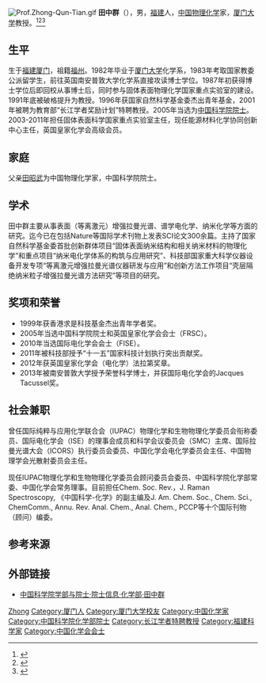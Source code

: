 [[File:Prof.Zhong-Qun-Tian.gif|frame]]
'''田中群'''（{{bd|1955年|||}}），男，[[福建|福建]]人，[[中华人民共和国|中国]][[物理化学|物理化学]]家，[[厦门大学|厦门大学]]教授。<ref>{{cite web |url=http://www.2011-ichem.com/mem.asp?classid=69&ca=3&id=902 |title=田中群|accessdate=2014-10-21|work=能源材料化学协同创新中心|deadurl=yes |archiveurl=https://web.archive.org/web/20140809165214/http://2011-ichem.com/mem.asp?classid=69&ca=3&id=902 |archivedate=2014-08-09 }}</ref><ref>{{Cite web |url=http://www.nature.com/nature/journal/v464/n7287/abs/nature08907.html |title=Shell-isolated nanoparticle-enhanced Raman spectroscopy|work=Nature|accessdate=2014-10-21 |archive-date=2014-10-18 |archive-url=https://web.archive.org/web/20141018235445/http://www.nature.com/nature/journal/v464/n7287/abs/nature08907.html |dead-url=no }}</ref><ref>{{Cite web |url=http://pubs.rsc.org/en/content/articlelanding/2014/cs/c3cs60212e#!divAbstract |title=What molecular assembly can learn from catalytic chemistry†|accessdate=2014-10-21 |archive-date=2014-10-06 |archive-url=https://web.archive.org/web/20141006231937/http://pubs.rsc.org/en/content/articlelanding/2014/cs/c3cs60212e#!divAbstract |dead-url=no }}</ref>

==生平==
生于[[福建|福建]][[厦门|厦门]]，祖籍[[福州|福州]]。1982年毕业于[[厦门大学|厦门大学]]化学系，1983年考取国家教委公派留学生，前往英国南安普敦大学化学系直接攻读博士学位。1987年初获得博士学位后即回校从事博士后，同时参与固体表面物理化学国家重点实验室的建设。1991年底被破格提升为教授。1996年获国家自然科学基金委杰出青年基金，2001年被聘为教育部“长江学者奖励计划”特聘教授。2005年当选为[[中国科学院院士|中国科学院院士]]。2003-2011年担任固体表面科学国家重点实验室主任，现任能源材料化学协同创新中心主任，英国皇家化学会高级会员。

== 家庭 ==
父亲[[田昭武|田昭武]]为中国物理化学家，中国科学院院士。

== 学术 ==
田中群主要从事表面（等离激元）增强拉曼光谱、谱学电化学、纳米化学等方面的研究。迄今已在包括Nature等国际学术刊物上发表SCI论文300余篇。主持了国家自然科学基金委首批创新群体项目“固体表面纳米结构和相关纳米材料的物理化学”和重点项目“纳米电化学体系的构筑与应用研究”、科技部国家重大科学仪器设备开发专项“等离激元增强拉曼光谱仪器研发与应用”和创新方法工作项目“壳层隔绝纳米粒子增强拉曼光谱方法研究”等项目的研究。

== 奖项和荣誉 ==
*1999年获香港求是科技基金杰出青年学者奖。
*2005年当选中国科学院院士和英国皇家化学会会士（FRSC）。
*2010年当选国际电化学会会士（FISE）。
*2011年被科技部授予“十一五”国家科技计划执行突出贡献奖。
*2012年获英国皇家化学会（电化学）法拉第奖章。
*2013年被南安普敦大学授予荣誉科学博士，并获国际电化学会的Jacques Tacussel奖。

== 社会兼职 ==
曾任国际纯粹与应用化学联合会（IUPAC）物理化学和生物物理化学委员会衔称委员、国际电化学会（ISE）的理事会成员和科学会议委员会（SMC）主席、国际拉曼光谱大会（ICORS）执行委员会委员、中国化学会电化学委员会主任、中国物理学会光散射委员会主任。

现任IUPAC物理化学和生物物理化学委员会顾问委员会委员、中国科学院化学部常委、中国化学会常务理事。目前担任Chem. Soc. Rev.，J. Raman Spectroscopy, 《中国科学-化学》的副主编及J. Am. Chem. Soc., Chem. Sci., ChemComm., Annu. Rev. Anal. Chem., Anal. Chem., PCCP等十个国际刊物（顾问）编委。

== 参考来源 ==
{{reflist}}

== 外部链接 ==
* [https://web.archive.org/web/20120427015018/http://sourcedb.cas.cn/sourcedb_ad_cas/zw2/ysxx/hxb/ 中国科学院学部与院士·院士信息·化学部·田中群]

{{中国化学会会士}}
{{中国科学院化学部院士}}
{{第四批“长江学者奖励计划”特聘教授}}
{{福建籍科学院院士}}

{{Authority control}}
{{DEFAULTSORT:Tian}}
[[Category:田姓|Zhong]]
[[Category:厦门人|Category:厦门人]]
[[Category:厦门大学校友|Category:厦门大学校友]]
[[Category:中国化学家|Category:中国化学家]]
[[Category:中国科学院化学部院士|Category:中国科学院化学部院士]]
[[Category:长江学者特聘教授|Category:长江学者特聘教授]]
[[Category:福建科学家|Category:福建科学家]]
[[Category:中国化学会会士|Category:中国化学会会士]]